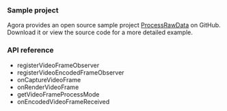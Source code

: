 
<PlatformWrapper platform="android">

### Sample project

Agora provides an open source sample project [ProcessRawData](https://github.com/AgoraIO/API-Examples/blob/main/Android/APIExample/app/src/main/java/io/agora/api/example/examples/advanced/ProcessRawData.java) on GitHub. Download it or view the source code for a more detailed example.

### API reference

- <Link to="{{global.API_REF_ANDROID_ROOT}}/class_irtcengine.html#api_imediaengine_registervideoframeobserver">registerVideoFrameObserver</Link>
- <Link to="{{global.API_REF_ANDROID_ROOT}}/class_irtcengine.html#api_imediaengine_registervideoencodedframeobserver">registerVideoEncodedFrameObserver</Link>
- <Link to="{{global.API_REF_ANDROID_ROOT}}/class_ivideoframeobserver.html#callback_ivideoframeobserver_oncapturevideoframe">onCaptureVideoFrame</Link>
- <Link to="{{global.API_REF_ANDROID_ROOT}}/class_ivideoframeobserver.html#callback_ivideoframeobserver_onrendervideoframe">onRenderVideoFrame</Link>
- <Link to="{{global.API_REF_ANDROID_ROOT}}/class_ivideoframeobserver.html#callback_ivideoframeobserver_getvideoframeprocessmode">getVideoFrameProcessMode</Link>
- <Link to="{{global.API_REF_ANDROID_ROOT}}/class_ivideoencodedframeobserver.html#callback_ivideoencodedframeobserver_onencodedvideoframereceived">onEncodedVideoFrameReceived</Link>

</PlatformWrapper>